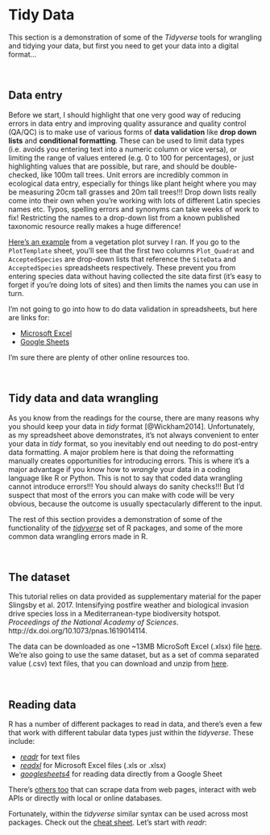 # Tidy Data

This section is a demonstration of some of the _Tidyverse_ tools for wrangling and tidying your data, but first you need to get your data into a digital format...

<br>

## Data entry

Before we start, I should highlight that one very good way of reducing errors in data entry and improving quality assurance and quality control (QA/QC) is to make use of various forms of **data validation** like **drop down lists** and **conditional formatting**. These can be used to limit data types (i.e. avoids you entering text into a numeric column or vice versa), or limiting the range of values entered (e.g. 0 to 100 for percentages), or just highlighting values that are possible, but rare, and should be double-checked, like 100m tall trees. Unit errors are incredibly common in ecological data entry, especially for things like plant height where you may be measuring 20cm tall grasses and 20m tall trees!!! Drop down lists really come into their own when you're working with lots of different Latin species names etc. Typos, spelling errors and synonyms can take weeks of work to fix! Restricting the names to a drop-down list from a known published taxonomic resource really makes a huge difference! 

[Here's an example](https://docs.google.com/spreadsheets/d/1LB_guWKrc-EAD8cwD3fdnYrZkoalTory4q24styxdGA/edit?usp=sharing) from a vegetation plot survey I ran. If you go to the `PlotTemplate` sheet, you'll see that the first two columns `Plot_Quadrat` and `AcceptedSpecies` are drop-down lists that reference the `SiteData` and `AcceptedSpecies` spreadsheets respectively. These prevent you from entering species data without having collected the site data first (it's easy to forget if you're doing lots of sites) and then limits the names you can use in turn.

I'm not going to go into how to do data validation in spreadsheets, but here are links for:

* [Microsoft Excel](https://support.microsoft.com/en-us/topic/fef13169-0a84-4b92-a5ab-d856b0d7c1f7#ID0EAABAAA=Data_validation&ID0EBBD=Data_validation)
* [Google Sheets](https://cloud.google.com/blog/products/g-suite/pro-tip-how-create-dropdown-list-google-sheets-and-pointers-conditional-formatting)

I'm sure there are plenty of other online resources too.

<br>

## Tidy data and data wrangling

As you know from the readings for the course, there are many reasons why you should keep your data in _tidy_ format [@Wickham2014]. Unfortunately, as my spreadsheet above demonstrates, it's not always convenient to enter your data in _tidy_ format, so you inevitably end out needing to do post-entry data formatting. A major problem here is that doing the reformatting manually creates opportunities for introducing errors. This is where it's a major advantage if you know how to _wrangle_ your data in a coding language like R or Python. This is not to say that coded data wrangling cannot introduce errors!!! You should always do sanity checks!!! But I'd suspect that most of the errors you can make with code will be very obvious, because the outcome is usually spectacularly different to the input.

The rest of this section provides a demonstration of some of the functionality of the [_tidyverse_](https://www.tidyverse.org/) set of R packages, and some of the more common data wrangling errors made in R.

<br>

## The dataset

This tutorial relies on data provided as supplementary material for the paper Slingsby et al. 2017. Intensifying postfire weather and biological invasion drive species loss in a Mediterranean-type biodiversity hotspot. _Proceedings of the National Academy of Sciences_. http://dx.doi.org/10.1073/pnas.1619014114. 

The data can be downloaded as one ~13MB MicroSoft Excel (.xlsx) file [here](https://www.pnas.org/highwire/filestream/29863/field_highwire_adjunct_files/0/pnas.1619014114.sd01.xlsx). We're also going to use the same dataset, but as a set of comma separated value (.csv) text files, that you can download and unzip from [here](https://figshare.com/articles/dataset/Slingsby_TaylorPlots/4737358).


<br>

## Reading data

R has a number of different packages to read in data, and there's even a few that work with different tabular data types just within the _tidyverse_. These include:

* [_readr_]() for text files
* [_readxl_]() for Microsoft Excel files (.xls or .xlsx)
* [_googlesheets4_]() for reading data directly from a Google Sheet

There's [others too](https://www.tidyverse.org/packages/#import) that can scrape data from web pages, interact with web APIs or directly with local or online databases.

Fortunately, within the _tidyverse_ similar syntax can be used across most packages. Check out the [cheat sheet](https://raw.githubusercontent.com/rstudio/cheatsheets/main/data-import.pdf). Let's start with _readr_:



